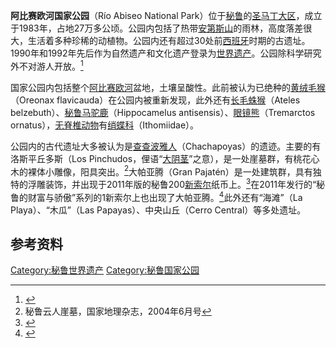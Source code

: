 {{世界遗产概要表
|zh_name = 阿比赛欧河国家公园
|site_img = File:Relief in Gran Pajaten.jpg
|site_img_capt = 大帕亚腾的浮雕
|site_img_width = 200px
|en_name = Río Abiseo National Park
|fr_name = Parc national Río Abiseo
|country = {{PER}}
|Region = 拉丁美洲和加勒比地区
|area = 274,520公顷
|criterion_c = (iii)
|criterion_n = (vii)(ix)(x)
|ID = 548
|rg_year = 1990
|ex_rg_year = 1992年
|iucn = II（国家公园）
|org_url = http://whc.unesco.org/en/list/548
}}

'''阿比赛欧河国家公园'''（Río Abiseo National Park）位于[[秘鲁|秘鲁]]的[[圣马丁大区|圣马丁大区]]，成立于1983年，占地27万多公顷。公园内包括了热带[[安第斯山|安第斯山]]的雨林，高度落差很大，生活着多种珍稀的动植物。公园内还有超过30处前[[西班牙|西班牙]]时期的古遗址。1990年和1992年先后作为自然遗产和文化遗产登录为[[世界遗产|世界遗产]]。公园除科学研究外不对游人开放。<ref>{{Cite web |url=http://whc.unesco.org/en/list/548 |title=存档副本 |accessdate=2011-10-11 |archive-date=2018-12-24 |archive-url=https://web.archive.org/web/20181224225734/http://whc.unesco.org/en/list/548%20 |dead-url=no }}</ref>

国家公园内包括整个[[阿比赛欧河|阿比赛欧河]]盆地，土壤呈酸性。此前被认为已绝种的[[黄绒毛猴|黄绒毛猴]]（Oreonax flavicauda）在公园内被重新发现，此外还有[[长毛蛛猴|长毛蛛猴]]（Ateles belzebuth）、[[秘鲁马驼鹿|秘鲁马驼鹿]]（Hippocamelus antisensis）、[[眼镜熊|眼镜熊]]（Tremarctos ornatus），[[无脊椎动物|无脊椎动物]]有[[绡蝶科|绡蝶科]]（Ithomiidae）。

公园内的古代遗址大多被认为是[[查查波雅人|查查波雅人]]（Chachapoyas）的遗迹。主要的有洛斯平丘多斯（Los Pinchudos，俚语“[[菲勒斯|大阴茎]]”之意），是一处崖墓群，有桃花心木的裸体小雕像，阳具突出。<ref>秘鲁云人崖墓，国家地理杂志，2004年6月号</ref>大帕亚腾（Gran Pajatén）是一处建筑群，具有独特的浮雕装饰，并出现于2011年版的秘鲁200[[秘魯新索爾|新索尔]]纸币上。<ref>{{Cite web |url=http://www.bcrp.gob.pe/billetes-y-monedas/familia-de-billetes/nuevos-billetes.html |title=存档副本 |accessdate=2012-01-11 |archive-date=2011-10-14 |archive-url=https://web.archive.org/web/20111014201050/http://www.bcrp.gob.pe/billetes-y-monedas/familia-de-billetes/nuevos-billetes.html |dead-url=yes }}</ref>在2011年发行的“秘鲁的财富与骄傲”系列的1新索尔上也出现了大帕亚腾。<ref>{{Cite web |url=http://www.bcrp.gob.pe/docs/Billetes-Monedas/Monedas-de-Coleccion/Riqueza-y-Orgullo-del-Peru/gran-pajaten.pdf |title=存档副本 |access-date=2012-01-11 |archive-date=2020-01-10 |archive-url=https://web.archive.org/web/20200110131032/http://www.bcrp.gob.pe/docs/Billetes-Monedas/Monedas-de-Coleccion/Riqueza-y-Orgullo-del-Peru/gran-pajaten.pdf |dead-url=no }}</ref>此外还有“海滩”（La Playa）、“木瓜”（Las Papayas）、中央山丘（Cerro Central）等多处遗址。

== 参考资料 ==
<references />

{{秘鲁世界遗产}}
{{coord|7|45|0|S|77|15|0|W|scale:180000|display=title}}

[[Category:秘鲁世界遗产|Category:秘鲁世界遗产]]
[[Category:秘鲁国家公园|Category:秘鲁国家公园]]